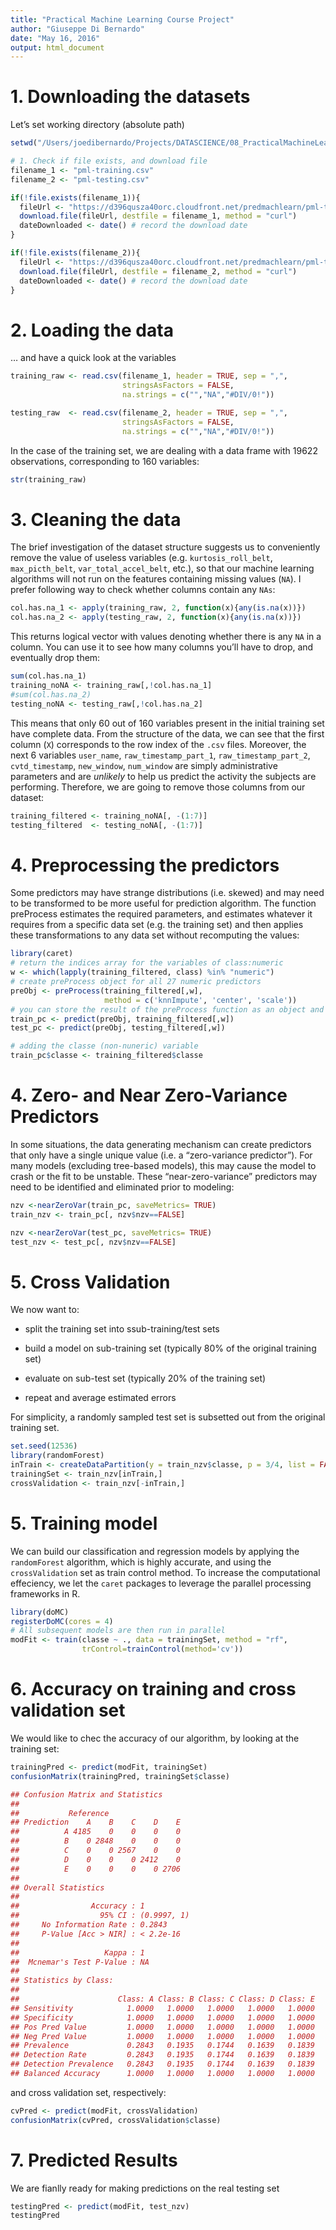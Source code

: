 ```yaml
---
title: "Practical Machine Learning Course Project"
author: "Giuseppe Di Bernardo"
date: "May 16, 2016"
output: html_document
---
```



# 1. Downloading the datasets 
Let's set working directory (absolute path) 
```r
setwd("/Users/joedibernardo/Projects/DATASCIENCE/08_PracticalMachineLearning/week4")

# 1. Check if file exists, and download file 
filename_1 <- "pml-training.csv"
filename_2 <- "pml-testing.csv"

if(!file.exists(filename_1)){
  fileUrl <- "https://d396qusza40orc.cloudfront.net/predmachlearn/pml-training.csv"
  download.file(fileUrl, destfile = filename_1, method = "curl")
  dateDownloaded <- date() # record the download date
}

if(!file.exists(filename_2)){
  fileUrl <- "https://d396qusza40orc.cloudfront.net/predmachlearn/pml-testing.csv"
  download.file(fileUrl, destfile = filename_2, method = "curl")
  dateDownloaded <- date() # record the download date
}
```

# 2. Loading the data
... and have a quick look at the variables
```r
training_raw <- read.csv(filename_1, header = TRUE, sep = ",", 
                         stringsAsFactors = FALSE, 
                         na.strings = c("","NA","#DIV/0!"))

testing_raw  <- read.csv(filename_2, header = TRUE, sep = ",", 
                         stringsAsFactors = FALSE, 
                         na.strings = c("","NA","#DIV/0!"))
```

In the case of the training set, we are dealing with a data frame with $19622$ observations, corresponding to $160$ variables: 
```r
str(training_raw)
```

# 3. Cleaning the data
The brief investigation of the dataset structure suggests us to conveniently remove the value of useless variables (e.g. `kurtosis_roll_belt`, `max_picth_belt`, `var_total_accel_belt`, etc.), so that our machine learning algorithms will not run on the features containing missing values (`NA`). I prefer following way to check whether columns contain any `NAs`:
```r
col.has.na_1 <- apply(training_raw, 2, function(x){any(is.na(x))})
col.has.na_2 <- apply(testing_raw, 2, function(x){any(is.na(x))})
```

This returns logical vector with values denoting whether there is any `NA` in a column. You can use it to see how many columns you'll have to drop, and eventually drop them:
```r
sum(col.has.na_1)
training_noNA <- training_raw[,!col.has.na_1]
#sum(col.has.na_2)
testing_noNA <- testing_raw[,!col.has.na_2]
```

This means that only $60$ out of $160$ variables present in the initial training set have complete data. From the structure of the data, we can see that the first column (`X`) corresponds to the row index of the `.csv` files. Moreover, the next $6$ variables `user_name`, `raw_timestamp_part_1`, `raw_timestamp_part_2`, `cvtd_timestamp`, `new_window`, `num_window` are simply administrative parameters and are $\textit{unlikely}$ to help us predict the activity the subjects are performing. 
Therefore, we are going to remove those columns from our dataset: 
```r
training_filtered <- training_noNA[, -(1:7)]
testing_filtered  <- testing_noNA[, -(1:7)]
```

# 4. Preprocessing the predictors
Some predictors may have strange distributions (i.e. skewed) and may need to be transformed to be more useful for prediction algorithm. The function preProcess estimates the required parameters, and estimates whatever it requires from a specific data set (e.g. the training set) and then applies these transformations to any data set without recomputing the values:

```r
library(caret)
# return the indices array for the variables of class:numeric
w <- which(lapply(training_filtered, class) %in% "numeric") 
# create preProcess object for all 27 numeric predictors
preObj <- preProcess(training_filtered[,w], 
                     method = c('knnImpute', 'center', 'scale'))
# you can store the result of the preProcess function as an object and apply it to the train and test sets using the predict function
train_pc <- predict(preObj, training_filtered[,w])
test_pc <- predict(preObj, testing_filtered[,w])

# adding the classe (non-nuneric) variable
train_pc$classe <- training_filtered$classe
```

# 4. Zero- and Near Zero-Variance Predictors
In some situations, the data generating mechanism can create predictors that only have a single unique value (i.e. a "zero-variance predictor"). For many models (excluding tree-based models), this may cause the model to crash or the fit to be unstable. These "near-zero-variance" predictors may need to be identified and eliminated prior to modeling:
```r
nzv <-nearZeroVar(train_pc, saveMetrics= TRUE)
train_nzv <- train_pc[, nzv$nzv==FALSE]

nzv <-nearZeroVar(test_pc, saveMetrics= TRUE)
test_nzv <- test_pc[, nzv$nzv==FALSE]
```

# 5. Cross Validation
We now want to: 

- split the training set into ssub-training/test sets

- build a model on sub-training set (typically $80\%$ of the original training set)

- evaluate on sub-test set (typically $20\%$ of the training set)

- repeat and average estimated errors

For simplicity, a randomly sampled test set is subsetted out from the original training set. 
```r
set.seed(12536)
library(randomForest)
inTrain <- createDataPartition(y = train_nzv$classe, p = 3/4, list = FALSE)
trainingSet <- train_nzv[inTrain,]
crossValidation <- train_nzv[-inTrain,]
```

# 5. Training model
We can build our classification and regression models by applying the `randomForest` algorithm, which is highly accurate, and using the `crossValidation` set as train control method. To increase the computational effeciency, we let the `caret` packages to leverage the parallel processing frameworks in R.  
```r
library(doMC)
registerDoMC(cores = 4)
# All subsequent models are then run in parallel 
modFit <- train(classe ~ ., data = trainingSet, method = "rf", 
                trControl=trainControl(method='cv'))
```

# 6. Accuracy on training and cross validation set 
We would like to chec the accuracy of our algorithm, by looking at the training set:
```r
trainingPred <- predict(modFit, trainingSet)
confusionMatrix(trainingPred, trainingSet$classe)
```
```r
## Confusion Matrix and Statistics
## 
##           Reference
## Prediction    A    B    C    D    E
##          A 4185    0    0    0    0
##          B    0 2848    0    0    0
##          C    0    0 2567    0    0
##          D    0    0    0 2412    0
##          E    0    0    0    0 2706
## 
## Overall Statistics
##                                      
##                Accuracy : 1          
##                  95% CI : (0.9997, 1)
##     No Information Rate : 0.2843     
##     P-Value [Acc > NIR] : < 2.2e-16  
##                                      
##                   Kappa : 1          
##  Mcnemar's Test P-Value : NA         
## 
## Statistics by Class:
## 
##                      Class: A Class: B Class: C Class: D Class: E
## Sensitivity            1.0000   1.0000   1.0000   1.0000   1.0000
## Specificity            1.0000   1.0000   1.0000   1.0000   1.0000
## Pos Pred Value         1.0000   1.0000   1.0000   1.0000   1.0000
## Neg Pred Value         1.0000   1.0000   1.0000   1.0000   1.0000
## Prevalence             0.2843   0.1935   0.1744   0.1639   0.1839
## Detection Rate         0.2843   0.1935   0.1744   0.1639   0.1839
## Detection Prevalence   0.2843   0.1935   0.1744   0.1639   0.1839
## Balanced Accuracy      1.0000   1.0000   1.0000   1.0000   1.0000
```

and cross validation set, respectively: 
```r
cvPred <- predict(modFit, crossValidation)
confusionMatrix(cvPred, crossValidation$classe)
```

# 7. Predicted Results
We are fianlly ready for making predictions on the real testing set
```r
testingPred <- predict(modFit, test_nzv)
testingPred
```
